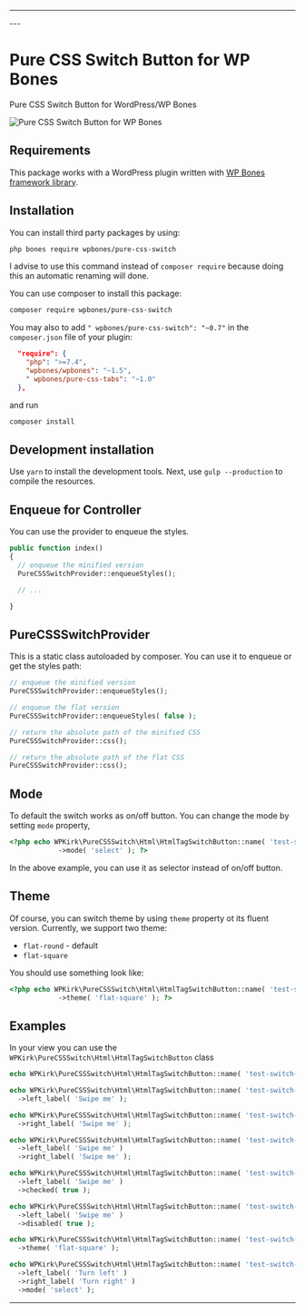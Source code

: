 
---
<DocsBoilerplateDemo slug="packages" />
---

# Pure CSS Switch Button for WP Bones

<Poser name="wpbones/pure-css-switch" />

Pure CSS Switch Button for WordPress/WP Bones

![Pure CSS Switch Button for WP Bones](https://github.com/user-attachments/assets/29822083-a547-4da6-a0e8-e1a048134e26)

## Requirements

This package works with a WordPress plugin written with [WP Bones framework library](https://github.com/wpbones/WPBones).

## Installation

You can install third party packages by using:

```sh copy
php bones require wpbones/pure-css-switch
```

I advise to use this command instead of `composer require` because doing this an automatic renaming will done.

You can use composer to install this package:

```sh copy
composer require wpbones/pure-css-switch
```

You may also to add `" wpbones/pure-css-switch": "~0.7"` in the `composer.json` file of your plugin:

```json copy filename="composer.json" {4}
  "require": {
    "php": ">=7.4",
    "wpbones/wpbones": "~1.5",
    " wpbones/pure-css-tabs": "~1.0"
  },
```

and run

```sh copy
composer install
```

## Development installation

Use `yarn` to install the development tools. Next, use `gulp --production` to compile the resources.

## Enqueue for Controller

You can use the provider to enqueue the styles.

```php
public function index()
{
  // enqueue the minified version
  PureCSSSwitchProvider::enqueueStyles();

  // ...

}
```

## PureCSSSwitchProvider

This is a static class autoloaded by composer. You can use it to enqueue or get the styles path:

```php
// enqueue the minified version
PureCSSSwitchProvider::enqueueStyles();

// enqueue the flat version
PureCSSSwitchProvider::enqueueStyles( false );

// return the absolute path of the minified CSS
PureCSSSwitchProvider::css();

// return the absolute path of the flat CSS
PureCSSSwitchProvider::css();
```

## Mode

To default the switch works as on/off button. You can change the mode by setting `mode` property,

```php
<?php echo WPKirk\PureCSSSwitch\Html\HtmlTagSwitchButton::name( 'test-switch-7' )
            ->mode( 'select' ); ?>
```

In the above example, you can use it as selector instead of on/off button.


## Theme

Of course, you can switch theme by using `theme` property ot its fluent version.
Currently, we support two theme:

* `flat-round` - default
* `flat-square`

You should use something look like:

```php
<?php echo WPKirk\PureCSSSwitch\Html\HtmlTagSwitchButton::name( 'test-switch-7' )
            ->theme( 'flat-square' ); ?>
```


## Examples

In your view you can use the `WPKirk\PureCSSSwitch\Html\HtmlTagSwitchButton` class

```php copy filename="Simple Usage"
echo WPKirk\PureCSSSwitch\Html\HtmlTagSwitchButton::name( 'test-switch-1' );
```

```php copy filename="Left Label"
echo WPKirk\PureCSSSwitch\Html\HtmlTagSwitchButton::name( 'test-switch-2' )
  ->left_label( 'Swipe me' );
```

```php copy filename="Right Label"
echo WPKirk\PureCSSSwitch\Html\HtmlTagSwitchButton::name( 'test-switch-3' )
  ->right_label( 'Swipe me' );
```

```php copy filename="Both Labels"
echo WPKirk\PureCSSSwitch\Html\HtmlTagSwitchButton::name( 'test-switch-4' )
  ->left_label( 'Swipe me' )
  ->right_label( 'Swipe me' );
```

```php copy filename="Checked"
echo WPKirk\PureCSSSwitch\Html\HtmlTagSwitchButton::name( 'test-switch-5' )
  ->left_label( 'Swipe me' )
  ->checked( true );
```

```php copy filename="Disabled"
echo WPKirk\PureCSSSwitch\Html\HtmlTagSwitchButton::name( 'test-switch-6' )
  ->left_label( 'Swipe me' )
  ->disabled( true );
```

```php copy filename="Theme"
echo WPKirk\PureCSSSwitch\Html\HtmlTagSwitchButton::name( 'test-switch-7' )
  ->theme( 'flat-square' );
```

```php copy filename="Mode"
echo WPKirk\PureCSSSwitch\Html\HtmlTagSwitchButton::name( 'test-switch-8' )
  ->left_label( 'Turn left' )
  ->right_label( 'Turn right' )
  ->mode( 'select' );
```

---
<DocsBoilerplateDemo slug="packages" />